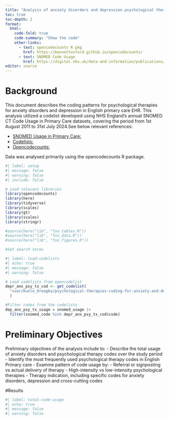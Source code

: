```yaml
---
title: "Analysis of anxiety disorders and depression psychological therapies codes"
toc: true
toc-depth: 2
format:
  html:
    code-fold: true
    code-summary: "Show the code"
    other-links:
      - text: opencodecounts R pkg
        href: https://bennettoxford.github.io/opencodecounts/
      - text: SNOMED Code Usage
        href: https://digital.nhs.uk/data-and-information/publications/statistical/mi-snomed-code-usage-in-primary-care
editor: source
---
```


# Background 

This document describes the coding patterns for psychological therapies for anxiety disorders and depression in English primary care EHR. This analysis utilized a codelist developed using NHS England’s annual SNOMED CT Code Usage in Primary Care datasets, covering the period from 1st August 2011 to 31st July 2024.See below relevant references:

- [SNOMED Usage in Primary Care:](https://digital.nhs.uk/data-and-information/publications/statistical/mi-snomed-code-usage-in-primary-care)
- [Codelists:](https://www.opencodelists.org/codelist/user/Kunle_Oreagba/psychological-therapies-coding-for-anxiety-and-depression/415bd34a/)
- [Opencodecounts:](https://github.com/bennettoxford/opencodecounts)

Data was analysed primarily using the opencodecounts R package. 

```r
#| label: setup
#| message: false
#| warning: false
#| include: false

# Load relevant libraries
library(opencodecounts)
library(here)
library(tidyverse)
library(scales)
library(gt)
library(scales)
library(stringr)

#source(here("lib", "fun_tables.R"))
#source(here("lib", "fun_data.R"))
#source(here("lib", "fun_figures.R"))

#Set search terms 

```

```r
#| label: load-codelists
#| echo: true
#| message: false
#| warning: false

# Load codelists from opencodelist
depr_anx_psy_tx_cod <- get_codelist(
  "user/Kunle_Oreagba/psychological-therapies-coding-for-anxiety-and-depression/415bd34a"
  )

#Filter codes from the codelists 
dep_anx_psy_tx_usage = snomed_usage |> 
  filter(snomed_code %in% depr_anx_psy_tx_cod$code)
```

# Preliminary Objectives 

Preliminary objectives of the analysis include to:
- Describe the total usage of anxiety disorders and psychological therapy codes over the study period 
- Identify the most frequently used psychological therapy codes in English Primary care 
- Examine pattern of code usage by:
  - Referral or signposting vs actual delivery of therapy
  - High-intensity vs low-intensity psychological therapies
  - Therapy indication, including specific codes for anxiety disorders, depression and cross-cutting codes


#Results 

```r
#| label: total-code-usage
#| echo: true
#| message: false
#| warning: false

```













